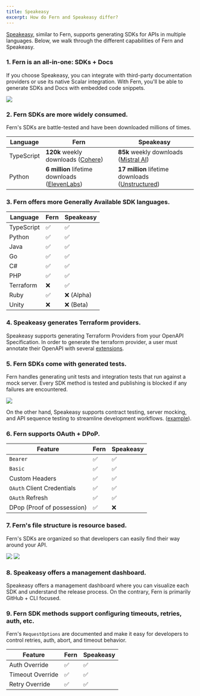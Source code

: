 ```yaml
---
title: Speakeasy
excerpt: How do Fern and Speakeasy differ?
---
```


[Speakeasy](https://www.speakeasyapi.dev/), similar to Fern, supports generating SDKs for APIs in multiple languages. Below, we
walk through the different capabilities of Fern and Speakeasy.

### 1. Fern is an all-in-one: SDKs + Docs

If you choose Speakeasy, you can integrate with third-party documentation providers or use its native Scalar integration. With Fern, you'll be able to generate SDKs and 
Docs with embedded code snippets. 

<Frame caption="API Docs with SDK code snippets (generated by Fern)">
  <img src="./hume-docs.png" />
</Frame>

### 2. Fern SDKs are more widely consumed.

Fern's SDKs are battle-tested and have been downloaded millions of times.

| Language   | Fern                                                                                             | Speakeasy                                                                                    |
| ---------- | ------------------------------------------------------------------------------------------------ | -------------------------------------------------------------------------------------------- |
| TypeScript | **120k** weekly downloads ([Cohere](https://www.npmjs.com/package/cohere-ai))                     | **85k** weekly downloads ([Mistral AI](https://www.npmjs.com/package/@mistralai/mistralai))  |
| Python     | **6 million** lifetime downloads ([ElevenLabs](https://pepy.tech/projects/ElevenLabs)) | **17 million** lifetime downloads ([Unstructured](https://pepy.tech/projects/unstructured-client)) |

### 3. Fern offers more Generally Available SDK languages.

| Language   | Fern | Speakeasy  |
| ---------- | ---- | ---------- |
| TypeScript | ✅   | ✅         |
| Python     | ✅   | ✅         |
| Java       | ✅   | ✅         |
| Go         | ✅   | ✅         |
| C#         | ✅   | ✅         |
| PHP        | ✅   | ✅         |
| Terraform  | ❌   | ✅         |
| Ruby       | ✅   | ❌ (Alpha) |
| Unity      | ❌   | ❌ (Beta)  |


### 4. Speakeasy generates Terraform providers.

Speakeasy supports generating Terraform Providers from your OpenAPI Specification. In order to generate the terraform provider, a user must annotate their OpenAPI with several
[extensions](https://www.speakeasyapi.dev/docs/terraform-extensions). 

### 5. Fern SDKs come with generated tests.

Fern handles generating unit tests and integration tests that run against a mock server. Every SDK method is tested and publishing
is blocked if any failures are encountered.

<Frame caption="Fern SDK Test Workflows">
  <img src="./fern-tests.png" />
</Frame>

On the other hand, Speakeasy supports contract testing, server mocking, and API sequence testing to streamline development workflows. ([example](https://www.speakeasy.com/docs/testing)).

### 6. Fern supports OAuth + DPoP.

| Feature                    | Fern | Speakeasy  |
| -------------------------- | ---- | ---------- |
| `Bearer`                   | ✅   | ✅         |
| `Basic`                    | ✅   | ✅         |
| Custom Headers             | ✅   | ✅         |
| `OAuth` Client Credentials | ✅   | ✅         |
| `OAuth` Refresh            | ✅   | ✅         |
| DPop (Proof of possession) | ✅   | ❌         |

### 7. Fern's file structure is resource based.

Fern's SDKs are organized so that developers can easily find their way around your API.

<AccordionGroup>
  <Accordion title="Fern">
    <Frame caption="Fern's Resource based file structure">
      <img src="./fern-file-structure.png" />
    </Frame>
  </Accordion>
  <Accordion title="Speakeasy">
    <Frame caption="Speakeasy's flattened file structure">
      <img src="./speakeasy-file-structure.png" />
    </Frame>
  </Accordion>
</AccordionGroup>

### 8. Speakeasy offers a management dashboard.

Speakeasy offers a management dashboard where you can visualize each SDK and understand the release process. On the
contrary, Fern is primarily GitHub + CLI focused.

### 9. Fern SDK methods support configuring timeouts, retries, auth, etc.

Fern's `RequestOptions` are documented and make it easy for developers to control retries, auth, abort, and timeout
behavior.

| Feature          | Fern | Speakeasy |
| ---------------- | ---- | --------- |
| Auth Override    | ✅   | ✅        |
| Timeout Override | ✅   | ✅        |
| Retry Override   | ✅   | ✅        |

